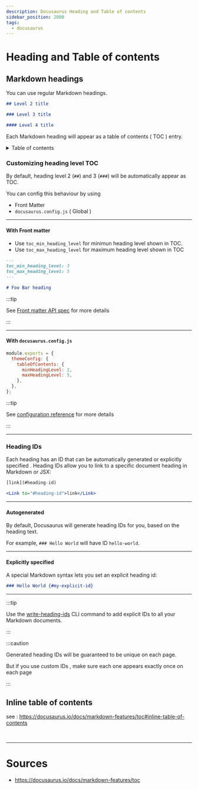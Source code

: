 ```yaml
---
description: Docusaurus Heading and Table of contents
sidebar_position: 2000
tags:
  - docusaurus
---
```


# Heading and Table of contents

## Markdown headings

You can use regular Markdown headings.

```markdown title= showLineNumbers
## Level 2 title

### Level 3 title

#### Level 4 title
```

Each Markdown heading will appear as a table of contents ( TOC ) entry.

<details>

<summary> Table of contents </summary>

![](@site/docs/assets/table-of-content.png)

</details>

### Customizing heading level TOC

By default, heading level 2 (`##`) and 3 (`###`) will be automatically appear as TOC.

You can config this behaviour by using

- Front Matter
- `docusaurus.config.js` ( Global )

---

#### With Front matter

- Use `toc_min_heading_level` for minimun heading level shown in TOC.
- Use `toc_max_heading_level` for maximum heading level shown in TOC

```markdown title=foo.md showLineNumbers
---
toc_min_heading_level: 3
toc_max_heading_level: 5
---

# Foo Bar heading
```

:::tip

See [Front matter API spec](https://docusaurus.io/docs/api/plugins/@docusaurus/plugin-content-docs#markdown-front-matter) for more details

:::

---

#### With `docusaurus.config.js`

```javascript title=docusaurus.config.js showLineNumbers
module.exports = {
  themeConfig: {
    tableOfContents: {
      minHeadingLevel: 2,
      maxHeadingLevel: 5,
    },
  },
};
```

:::tip

See [configuration reference](https://docusaurus.io/docs/api/themes/configuration#table-of-contents) for more details

:::

---

### Heading IDs

Each heading has an ID that can be <Color color="var(--secondary-font-color)"> automatically generated </Color> or <Color color="var(--secondary-font-color)"> explicitly specified </Color>.
Heading IDs allow you to link to a specific document heading in Markdown or JSX:

```jsx title= showLineNumbers
[link](#heading-id)

<Link to="#heading-id">link</Link>
```

---

#### Autogenerated

By default, Docusaurus will generate heading IDs for you, based on the heading text.

For example, `### Hello World` will have ID `hello-world`.

---

#### Explicitly specified

A special Markdown syntax lets you set an explicit heading id:

```markdown title= showLineNumbers
### Hello World {#my-explicit-id}
```

---

:::tip

Use the [write-heading-ids](https://docusaurus.io/docs/cli#docusaurus-write-heading-ids-sitedir) CLI command to add explicit IDs to all your Markdown documents.

:::

:::caution

<Color color="var(--primary-font-color)"> Generated </Color> heading IDs will be <Color color="var(--secondary-font-color)">
  guaranteed to be unique
</Color> on each page.

But if you use <Color color="var(--secondary-font-color)"> custom IDs </Color>, make sure <Color color="var(--secondary-font-color)"> each one appears exactly once on each page </Color>

:::

## <Color color="var(--not-nesary-for-now-future-font-color)"> Inline table of contents </Color>

see : https://docusaurus.io/docs/markdown-features/toc#inline-table-of-contents

<br />

---

# Sources

- https://docusaurus.io/docs/markdown-features/toc
